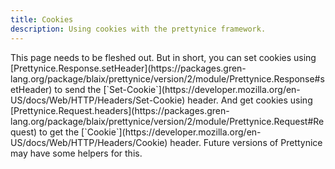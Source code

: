 ```yaml
---
title: Cookies
description: Using cookies with the prettynice framework.
---
```



<Aside type="note">
  This page needs to be fleshed out.
  But in short, you can set cookies using [Prettynice.Response.setHeader](https://packages.gren-lang.org/package/blaix/prettynice/version/2/module/Prettynice.Response#setHeader)
  to send the [`Set-Cookie`](https://developer.mozilla.org/en-US/docs/Web/HTTP/Headers/Set-Cookie) header.
  And get cookies using [Prettynice.Request.headers](https://packages.gren-lang.org/package/blaix/prettynice/version/2/module/Prettynice.Request#Request)
  to get the [`Cookie`](https://developer.mozilla.org/en-US/docs/Web/HTTP/Headers/Cookie) header.
  Future versions of Prettynice may have some helpers for this.
</Aside>
